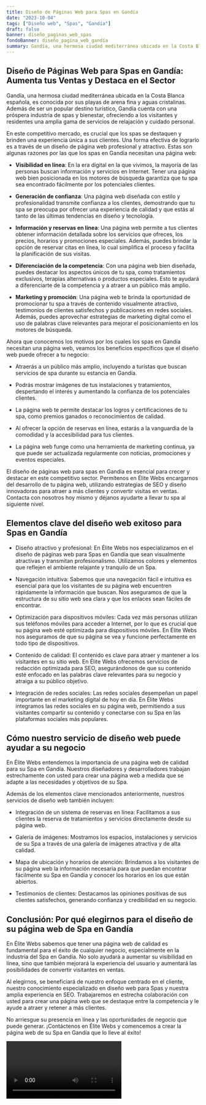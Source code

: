 ```yaml
---
title: Diseño de Páginas Web para Spas en Gandía
date: "2023-10-04"
tags: ["Diseño web", "Spas", "Gandía"]
draft: false
banner: diseño_paginas_web_spas
fondoBanner: diseño_pagina_web_gandía
summary: Gandía, una hermosa ciudad mediterránea ubicada en la Costa Blanca española, es conocida por sus playas de arena fina y aguas cristalinas. Además de ser un popular destino turístico, Gandía cuenta con una próspera industria de spas y bienestar, ofreciendo a los visitantes y residentes una amplia gama de servicios de relajación y cuidado personal.
---
```



## Diseño de Páginas Web para Spas en Gandía: Aumenta tus Ventas y Destaca en el Sector

Gandía, una hermosa ciudad mediterránea ubicada en la Costa Blanca española, es conocida por sus playas de arena fina y aguas cristalinas. Además de ser un popular destino turístico, Gandía cuenta con una próspera industria de spas y bienestar, ofreciendo a los visitantes y residentes una amplia gama de servicios de relajación y cuidado personal.

En este competitivo mercado, es crucial que los spas se destaquen y brinden una experiencia única a sus clientes. Una forma efectiva de lograrlo es a través de un diseño de página web profesional y atractivo. Estas son algunas razones por las que los spas en Gandía necesitan una página web:

- **Visibilidad en línea**: En la era digital en la que vivimos, la mayoría de las personas buscan información y servicios en Internet. Tener una página web bien posicionada en los motores de búsqueda garantiza que tu spa sea encontrado fácilmente por los potenciales clientes.

- **Generación de confianza**: Una página web diseñada con estilo y profesionalidad transmite confianza a los clientes, demostrando que tu spa se preocupa por ofrecer una experiencia de calidad y que estás al tanto de las últimas tendencias en diseño y tecnología.

- **Información y reservas en línea**: Una página web permite a tus clientes obtener información detallada sobre los servicios que ofreces, los precios, horarios y promociones especiales. Además, puedes brindar la opción de reservar citas en línea, lo cual simplifica el proceso y facilita la planificación de sus visitas.

- **Diferenciación de la competencia**: Con una página web bien diseñada, puedes destacar los aspectos únicos de tu spa, como tratamientos exclusivos, terapias alternativas o productos especiales. Esto te ayudará a diferenciarte de la competencia y a atraer a un público más amplio.

- **Marketing y promoción**: Una página web te brinda la oportunidad de promocionar tu spa a través de contenido visualmente atractivo, testimonios de clientes satisfechos y publicaciones en redes sociales. Además, puedes aprovechar estrategias de marketing digital como el uso de palabras clave relevantes para mejorar el posicionamiento en los motores de búsqueda.

Ahora que conocemos los motivos por los cuales los spas en Gandía necesitan una página web, veamos los beneficios específicos que el diseño web puede ofrecer a tu negocio:

- Atraerás a un público más amplio, incluyendo a turistas que buscan servicios de spa durante su estancia en Gandía.

- Podrás mostrar imágenes de tus instalaciones y tratamientos, despertando el interés y aumentando la confianza de los potenciales clientes.

- La página web te permite destacar los logros y certificaciones de tu spa, como premios ganados o reconocimientos de calidad.

- Al ofrecer la opción de reservas en línea, estarás a la vanguardia de la comodidad y la accesibilidad para tus clientes.

- La página web funge como una herramienta de marketing continua, ya que puede ser actualizada regularmente con noticias, promociones y eventos especiales.

El diseño de páginas web para spas en Gandía es esencial para crecer y destacar en este competitivo sector. Permítenos en Élite Webs encargarnos del desarrollo de tu página web, utilizando estrategias de SEO y diseño innovadoras para atraer a más clientes y convertir visitas en ventas. Contacta con nosotros hoy mismo y déjanos ayudarte a llevar tu spa al siguiente nivel.

<GifSeo />

<Cta />

## Elementos clave del diseño web exitoso para Spas en Gandía

- Diseño atractivo y profesional: En Élite Webs nos especializamos en el diseño de páginas web para Spas en Gandía que sean visualmente atractivas y transmitan profesionalismo. Utilizamos colores y elementos que reflejen el ambiente relajante y tranquilo de un Spa.

- Navegación intuitiva: Sabemos que una navegación fácil e intuitiva es esencial para que los visitantes de su página web encuentren rápidamente la información que buscan. Nos aseguramos de que la estructura de su sitio web sea clara y que los enlaces sean fáciles de encontrar.

- Optimización para dispositivos móviles: Cada vez más personas utilizan sus teléfonos móviles para acceder a Internet, por lo que es crucial que su página web esté optimizada para dispositivos móviles. En Élite Webs nos aseguramos de que su página se vea y funcione perfectamente en todo tipo de dispositivos.

- Contenido de calidad: El contenido es clave para atraer y mantener a los visitantes en su sitio web. En Élite Webs ofrecemos servicios de redacción optimizada para SEO, asegurándonos de que su contenido esté enfocado en las palabras clave relevantes para su negocio y atraiga a su público objetivo.

- Integración de redes sociales: Las redes sociales desempeñan un papel importante en el marketing digital de hoy en día. En Élite Webs integramos las redes sociales en su página web, permitiendo a sus visitantes compartir su contenido y conectarse con su Spa en las plataformas sociales más populares.

## Cómo nuestro servicio de diseño web puede ayudar a su negocio

En Élite Webs entendemos la importancia de una página web de calidad para su Spa en Gandía. Nuestros diseñadores y desarrolladores trabajan estrechamente con usted para crear una página web a medida que se adapte a las necesidades y objetivos de su Spa.

Además de los elementos clave mencionados anteriormente, nuestros servicios de diseño web también incluyen:

- Integración de un sistema de reservas en línea: Facilitamos a sus clientes la reserva de tratamientos y servicios directamente desde su página web.

- Galería de imágenes: Mostramos los espacios, instalaciones y servicios de su Spa a través de una galería de imágenes atractiva y de alta calidad.

- Mapa de ubicación y horarios de atención: Brindamos a los visitantes de su página web la información necesaria para que puedan encontrar fácilmente su Spa en Gandía y conocer los horarios en los que están abiertos.

- Testimonios de clientes: Destacamos las opiniones positivas de sus clientes satisfechos, generando confianza y credibilidad en su negocio.

## Conclusión: Por qué elegirnos para el diseño de su página web de Spa en Gandía

En Élite Webs sabemos que tener una página web de calidad es fundamental para el éxito de cualquier negocio, especialmente en la industria del Spa en Gandía. No solo ayudará a aumentar su visibilidad en línea, sino que también mejorará la experiencia del usuario y aumentará las posibilidades de convertir visitantes en ventas.

Al elegirnos, se beneficiará de nuestro enfoque centrado en el cliente, nuestro conocimiento especializado en diseño web para Spas y nuestra amplia experiencia en SEO. Trabajaremos en estrecha colaboración con usted para crear una página web que se destaque entre la competencia y le ayude a atraer y retener a más clientes.

No arriesgue su presencia en línea y las oportunidades de negocio que puede generar. ¡Contáctenos en Élite Webs y comencemos a crear la página web de su Spa en Gandía que lo lleve al éxito!

<Video />

<CtaBot job="Spas" city="Gandía" />

<Gmaps query="Gandía+españa+maps" />
